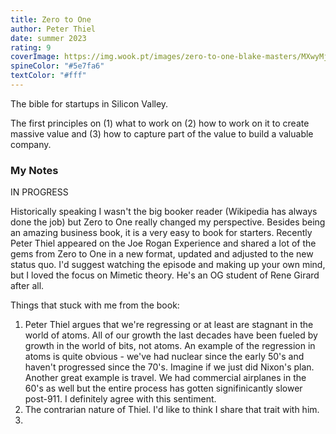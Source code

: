 ```yaml
---
title: Zero to One
author: Peter Thiel
date: summer 2023
rating: 9
coverImage: https://img.wook.pt/images/zero-to-one-blake-masters/MXwyMjE1NzUyM3wxODAzNjM1OXwxNTcxMDIyMTAyMDAw/500x
spineColor: "#5e7fa6"
textColor: "#fff"
---
```


The bible for startups in Silicon Valley. 

The first principles on (1) what to work on (2) how to work on it to create massive value and (3) how to capture part of the value to build a valuable company.

### My Notes 

IN PROGRESS

Historically speaking I wasn't the big booker reader (Wikipedia has always done the job) but Zero to One really changed my perspective. Besides being an amazing business book, it is a very easy to book for starters. Recently Peter Thiel appeared on the Joe Rogan Experience and shared a lot of the gems from Zero to One in a new format, updated and adjusted to the new status quo. I'd suggest watching the episode and making up your own mind, but I loved the focus on Mimetic theory. He's an OG student of Rene Girard after all.

Things that stuck with me from the book: 
1) Peter Thiel argues that we're regressing or at least are stagnant in the world of atoms. All of our growth the last decades have been fueled by growth in the world of bits, not atoms. An example of the regression in atoms is quite obvious - we've had nuclear since the early 50's and haven't progressed since the 70's. Imagine if we just did Nixon's plan. Another great example is travel. We had commercial airplanes in the 60's as well but the entire process has gotten signifinicantly slower post-911. I definitely agree with this sentiment.
2) The contrarian nature of Thiel. I'd like to think I share that trait with him. 
3) 
